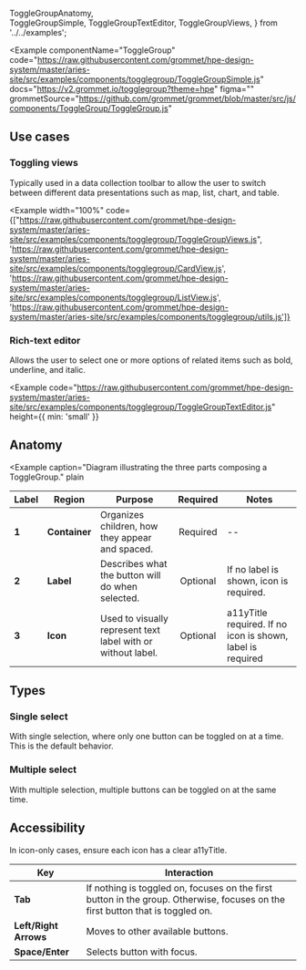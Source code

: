   ToggleGroupAnatomy,  
  ToggleGroupSimple,
  ToggleGroupTextEditor,
  ToggleGroupViews,
} from '../../examples';

<Example
  componentName="ToggleGroup"
  code="https://raw.githubusercontent.com/grommet/hpe-design-system/master/aries-site/src/examples/components/togglegroup/ToggleGroupSimple.js"
  docs="https://v2.grommet.io/togglegroup?theme=hpe"
  figma=""
  grommetSource="https://github.com/grommet/grommet/blob/master/src/js/components/ToggleGroup/ToggleGroup.js"
>
  <ToggleGroupSimple />
</Example>

## Use cases

### Toggling views

Typically used in a data collection toolbar to allow the user to switch between different data presentations such as map, list, chart, and table.

<Example
  width="100%"
  code={["https://raw.githubusercontent.com/grommet/hpe-design-system/master/aries-site/src/examples/components/togglegroup/ToggleGroupViews.js",
  'https://raw.githubusercontent.com/grommet/hpe-design-system/master/aries-site/src/examples/components/togglegroup/CardView.js',
  'https://raw.githubusercontent.com/grommet/hpe-design-system/master/aries-site/src/examples/components/togglegroup/ListView.js',
  'https://raw.githubusercontent.com/grommet/hpe-design-system/master/aries-site/src/examples/components/togglegroup/utils.js']}
>
  <ToggleGroupViews />
</Example>

### Rich-text editor

Allows the user to select one or more options of related items such as bold, underline, and italic.

<Example
  code="https://raw.githubusercontent.com/grommet/hpe-design-system/master/aries-site/src/examples/components/togglegroup/ToggleGroupTextEditor.js"
  height={{ min: 'small' }}
>
  <ToggleGroupTextEditor />
</Example>


## Anatomy

<Example
  caption="Diagram illustrating the three parts composing a ToggleGroup."
  plain
>
  <ToggleGroupAnatomy />
</Example>


| Label | Region           | Purpose           |                  Required                   | Notes             |
| ----- | ---------------- | ----------------- | :-----------------------------------------: | ----------------- |
| **1** | **Container** | Organizes children, how they appear and spaced. | Required |        --         |
| **2** | **Label** | Describes what the button will do when selected. | Optional |        If no label is shown, icon is required.        |
| **3** | **Icon** | Used to visually represent text label with or without label.  | Optional |       a11yTitle required. If no icon is shown, label is required      |


## Types

### Single select

With single selection, where only one button can be toggled on at a time. This is the default behavior.

### Multiple select

With multiple selection, multiple buttons can be toggled on at the same time.


## Accessibility

In icon-only cases, ensure each icon has a clear a11yTitle.

| Key | Interaction           | 
| ----- | ---------------- |
| **Tab** | If nothing is toggled on, focuses on the first button in the group. Otherwise, focuses on the first button that is toggled on. |
| **Left/Right Arrows** | Moves to other available buttons. |
| **Space/Enter** | Selects button with focus. |

